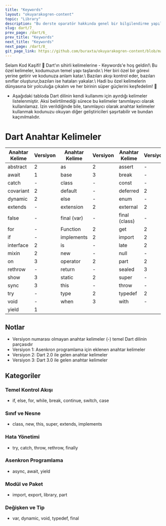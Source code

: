 ```yaml
---
title: "Keywords"
layout: "okuyarakogren-content"
topic: "Library"
description: "Bu derste oparatör hakkında genel bir bilgilendirme yapılmaktadır."
slug: dart/7_
prev_page: /dart/6_
prev_title: "Keywords"
next_title: "Keywords"
next_page: /dart/8_
git_page_link: https://github.com/buraxta/okuyarakogren-content/blob/master/400-dart/7_.mdx
---
```


<BorderBox>
  <BoxTitle>Selam Kod Kaşifi! 👋</BoxTitle>
  <span style={{ fontSize: "24px" }}>
    Dart'ın sihirli kelimelerine - Keywords'e hoş geldin!\ Bu özel kelimeler, kodumuzun temel yapı
    taşlarıdır.\ Her biri özel bir görevi yerine getirir ve kodunuza anlam katar.\ Bazıları akışı
    kontrol eder, bazıları sınıflar oluşturur,bazıları ise hataları yakalar.\ Hadi bu özel
    kelimelerin dünyasına bir yolculuğa çıkalım ve her birinin süper güçlerini keşfedelim! 🚀
  </span>
</BorderBox>

- Aşağıdaki tabloda Dart dilinin kendi kullanımı için ayırdığı kelimeler listelenmiştir. Aksi belirtilmediği sürece bu kelimeler tanımlayıcı olarak kullanılamaz. İzin verildiğinde bile, tanımlayıcı olarak anahtar kelimeler kullanmak kodunuzu okuyan diğer geliştiricileri şaşırtabilir ve bundan kaçınılmalıdır.

# Dart Anahtar Kelimeler

| Anahtar Kelime | Versiyon | Anahtar Kelime | Versiyon | Anahtar Kelime | Versiyon | Anahtar Kelime | Versiyon |
| -------------- | -------- | -------------- | -------- | -------------- | -------- | -------------- | -------- |
| abstract       | 2        | as             | 2        | assert         | -        | async          | 2        |
| await          | 1        | base           | 3        | break          | -        | case           | -        |
| catch          | -        | class          | -        | const          | -        | continue       | -        |
| covariant      | 2        | default        | -        | deferred       | 2        | do             | -        |
| dynamic        | 2        | else           | -        | enum           | -        | export         | 2        |
| extends        | -        | extension      | 2        | external       | 2        | factory        | 2        |
| false          | -        | final (var)    | -        | final (class)  | -        | finally        | -        |
| for            | -        | Function       | 2        | get            | 2        | hide           | 3        |
| if             | -        | implements     | 2        | import         | 2        | in             | -        |
| interface      | 2        | is             | -        | late           | 2        | library        | 2        |
| mixin          | 2        | new            | -        | null           | -        | of             | 3        |
| on             | 3        | operator       | 2        | part           | 2        | required       | 2        |
| rethrow        | -        | return         | -        | sealed         | 3        | set            | 2        |
| show           | 3        | static         | 2        | super          | -        | switch         | -        |
| sync           | 3        | this           | -        | throw          | -        | true           | -        |
| try            | -        | type           | 2        | typedef        | 2        | var            | -        |
| void           | -        | when           | 3        | with           | -        | while          | -        |
| yield          | 1        |                |          |                |          |                |          |

## Notlar

- Versiyon numarası olmayan anahtar kelimeler (-) temel Dart dilinin parçasıdır
- Versiyon 1: Asenkron programlama için eklenen anahtar kelimeler
- Versiyon 2: Dart 2.0 ile gelen anahtar kelimeler
- Versiyon 3: Dart 3.0 ile gelen anahtar kelimeler

## Kategoriler

### Temel Kontrol Akışı

- if, else, for, while, break, continue, switch, case

### Sınıf ve Nesne

- class, new, this, super, extends, implements

### Hata Yönetimi

- try, catch, throw, rethrow, finally

### Asenkron Programlama

- async, await, yield

### Modül ve Paket

- import, export, library, part

### Değişken ve Tip

- var, dynamic, void, typedef, final
